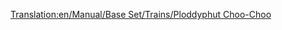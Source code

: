 [[Translation:en/Manual/Base Set/Trains/Ploddyphut Choo-Choo]]
{{es/Trenes|Imagen=[[File:en/Ploddyphutchoochoo.png]]
|Nombre=Ploddyphut Choo-Choo
|Precio=23.436 € (11.718 £)
|Velocidad=72 km/h (45 mph)
|Peso=85 t
|Potencia=400 CV (298 kW)
|Coste-anual=2,952 € (1,476 £)
|Diseño=1946
|Duración=20
|Capacidad=--
|Descripción=El tren más lento y más débil del clima Fantasía.
|Vida-real=Ficticio.
}}